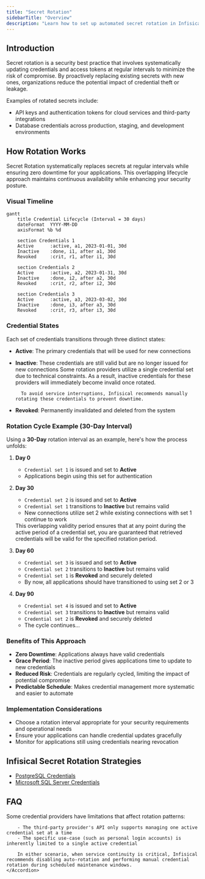 ```yaml
---
title: "Secret Rotation"
sidebarTitle: "Overview"
description: "Learn how to set up automated secret rotation in Infisical."
---
```


## Introduction

Secret rotation is a security best practice that involves systematically updating credentials and access tokens at regular intervals to minimize the risk of compromise. By proactively replacing existing secrets with new ones, organizations reduce the potential impact of credential theft or leakage.

Examples of rotated secrets include:

- API keys and authentication tokens for cloud services and third-party integrations
- Database credentials across production, staging, and development environments

## How Rotation Works

Secret Rotation systematically replaces secrets at regular intervals while ensuring zero downtime for your applications. This overlapping lifecycle approach maintains continuous availability while enhancing your security posture.

### Visual Timeline

```mermaid
gantt
    title Credential Lifecycle (Interval = 30 days)
    dateFormat  YYYY-MM-DD
    axisFormat %b %d

    section Credentials 1
    Active      :active, a1, 2023-01-01, 30d
    Inactive    :done, i1, after a1, 30d
    Revoked     :crit, r1, after i1, 30d

    section Credentials 2
    Active      :active, a2, 2023-01-31, 30d
    Inactive    :done, i2, after a2, 30d
    Revoked     :crit, r2, after i2, 30d

    section Credentials 3
    Active      :active, a3, 2023-03-02, 30d
    Inactive    :done, i3, after a3, 30d
    Revoked     :crit, r3, after i3, 30d
```

### Credential States

Each set of credentials transitions through three distinct states:

- **Active**: The primary credentials that will be used for new connections
- **Inactive**: These credentials are still valid but are no longer issued for new connections
    <Note>
        Some rotation providers utilize a single credential set due to technical constraints. As a result, inactive credentials for these providers will immediately become invalid once rotated.

        To avoid service interruptions, Infisical recommends manually rotating these credentials to prevent downtime.
    </Note>
- **Revoked**: Permanently invalidated and deleted from the system

### Rotation Cycle Example (30-Day Interval)

Using a __30-Day__ rotation interval as an example, here's how the process unfolds:

1. __Day 0__
    - `Credential set 1` is issued and set to **Active**
    - Applications begin using this set for authentication

2. __Day 30__
    - `Credential set 2` is issued and set to **Active**
    - `Credential set 1` transitions to **Inactive** but remains valid
    - New connections utilize set 2 while existing connections with set 1 continue to work

    <Note>
        This overlapping validity period ensures that at any point during the active period of a credential set, you are guaranteed that retrieved credentials will be valid for the specified rotation period.
    </Note>

3. __Day 60__
    - `Credential set 3` is issued and set to **Active**
    - `Credential set 2` transitions to **Inactive** but remains valid
    - `Credential set 1` is **Revoked** and securely deleted
    - By now, all applications should have transitioned to using set 2 or 3

4. __Day 90__
    - `Credential set 4` is issued and set to **Active**
    - `Credential set 3` transitions to **Inactive** but remains valid
    - `Credential set 2` is **Revoked** and securely deleted
    - The cycle continues...

### Benefits of This Approach

- **Zero Downtime**: Applications always have valid credentials
- **Grace Period**: The inactive period gives applications time to update to new credentials
- **Reduced Risk**: Credentials are regularly cycled, limiting the impact of potential compromise
- **Predictable Schedule**: Makes credential management more systematic and easier to automate

### Implementation Considerations

- Choose a rotation interval appropriate for your security requirements and operational needs
- Ensure your applications can handle credential updates gracefully
- Monitor for applications still using credentials nearing revocation

## Infisical Secret Rotation Strategies

- [PostgreSQL Credentials](./postgres)
- [Microsoft SQL Server Credentials](./mssql)

## FAQ

<AccordionGroup>
    <Accordion title="Why do certain rotations only use a single credential set?">
        Some credential providers have limitations that affect rotation patterns:

        - The third-party provider's API only supports managing one active credential set at a time
        - The specific use-case (such as personal login accounts) is inherently limited to a single active credential

        In either scenario, when service continuity is critical, Infisical recommends disabling auto-rotation and performing manual credential rotation during scheduled maintenance windows.
    </Accordion>
</AccordionGroup>
